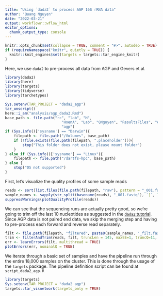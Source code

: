 ```yaml
---
title: "Using `dada2` to process AGP 16S rRNA data"
author: "Quang Nguyen"
date: "2022-03-21"
output: workflowr::wflow_html
editor_options:
  chunk_output_type: console
---
```


```r
knitr::opts_chunk$set(collapse = TRUE, comment = "#>", autodep = TRUE)
if (requireNamespace("knitr", quietly = TRUE)) {
  knitr::knit_engines$set(targets = targets::tar_engine_knitr)
}
```

Here, we use `dada2` to pre-process all data from AGP and Gevers et al.

```r
library(dada2)
library(here)
library(targets)
library(tidyverse)
library(tarchetypes)

Sys.setenv(TAR_PROJECT = "dada2_agp")
tar_unscript()
here::i_am("analysis/agp_dada2.Rmd")
base_path <- file.path("rc", "lab", "H", 
                          "HoenA", "Lab", "QNguyen", "ResultsFiles", "data", 
                          "agp")
if (Sys.info()['sysname'] == "Darwin"){
    filepath <- file.path("/Volumes", base_path)
    if (!file.exists(file.path(filepath, ".placeholder"))){
        stop("This folder does not exist, please mount folder")
    } 
} else if (Sys.info()['sysname'] == "Linux"){
    filepath <- file.path("/dartfs-hpc", base_path)
} else {
    stop("OS not supported")
}
```

First, let's visualize the quality profiles of some sample reads

```r
reads <- sort(list.files(file.path(filepath, "raw"), pattern = "_001.fastq", full.names = TRUE))[1:10]
sample_names <- sapply(str_split(basename(reads), "_001.fastq"), `[`, 1)
suppressWarnings(plotQualityProfile(reads))
```

We can see that the sequencing runs are actually pretty good, so we're going to trim off the last 10 nucleotides as suggested in the [`dada2` tutorial](https://benjjneb.github.io/dada2/tutorial.html). Since AGP data is not paired end data, we skip the merging step and having to pre-process each forward and reverse read separately.

```r
filt <- file.path(filepath, "filtered", paste0(sample_names, "_filt.fastq.gz"))
trim <- filterAndTrim(reads, filt, truncLen = 145, maxEE=1, truncQ=11, rm.phix = TRUE, compress=TRUE, verbose=TRUE, multithread = TRUE)
err <- learnErrors(filt, multithread = TRUE)
plotErrors(err, nominalQ = TRUE)
```

We iterate through a basic set of samples and have the pipeline run through the entire 18,000 samples on the cluster. This is done through the usage of the `targets` package. The pipeline definition script can be found at `script_dada2_agp.R`  

```r
library(targets)
Sys.setenv(TAR_PROJECT = "dada2_agp")
targets::tar_visnetwork(targets_only = TRUE)
```

